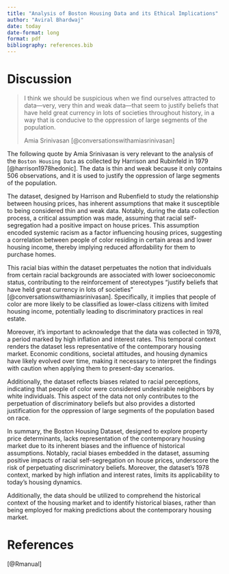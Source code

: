 ```yaml
---
title: "Analysis of Boston Housing Data and its Ethical Implications"
author: "Aviral Bhardwaj"
date: today
date-format: long
format: pdf
bibliography: references.bib
---
```


# Discussion

> I think we should be suspicious when we find ourselves attracted to data---very, very thin and weak data---that seem to justify beliefs that have held great currency in lots of societies throughout history, in a way that is conducive to the oppression of large segments of the population.
> 
> Amia Srinivasan [@conversationswithamiasrinivasan]

The following quote by Amia Srinivasan is very relevant to the analysis of the `Boston Housing Data` as collected by Harrison and Rubinfeld in 1979 [@harrison1978hedonic]. The data is thin and weak because it only contains 506 observations, and it is used to justify the oppression of large segments of the population.

The dataset, designed by Harrison and Rubenfield to study the relationship between housing prices, has inherent assumptions that make it susceptible to being considered thin and weak data. Notably, during the data collection process, a critical assumption was made, assuming that racial self-segregation had a positive impact on house prices. This assumption encoded systemic racism as a factor influencing housing prices, suggesting a correlation between people of color residing in certain areas and lower housing income, thereby implying reduced affordability for them to purchase homes.

This racial bias within the dataset perpetuates the notion that individuals from certain racial backgrounds are associated with lower socioeconomic status, contributing to the reinforcement of stereotypes "justify beliefs that have held great currency in lots of societies" [@conversationswithamiasrinivasan]. Specifically, it implies that people of color are more likely to be classified as lower-class citizens with limited housing income, potentially leading to discriminatory practices in real estate.

Moreover, it's important to acknowledge that the data was collected in 1978, a period marked by high inflation and interest rates. This temporal context renders the dataset less representative of the contemporary housing market. Economic conditions, societal attitudes, and housing dynamics have likely evolved over time, making it necessary to interpret the findings with caution when applying them to present-day scenarios.

Additionally, the dataset reflects biases related to racial perceptions, indicating that people of color were considered undesirable neighbors by white individuals. This aspect of the data not only contributes to the perpetuation of discriminatory beliefs but also provides a distorted justification for the oppression of large segments of the population based on race.

In summary, the Boston Housing Dataset, designed to explore property price determinants, lacks representation of the contemporary housing market due to its inherent biases and the influence of historical assumptions. Notably, racial biases embedded in the dataset, assuming positive impacts of racial self-segregation on house prices, underscore the risk of perpetuating discriminatory beliefs. Moreover, the dataset's 1978 context, marked by high inflation and interest rates, limits its applicability to today's housing dynamics.

Additionally, the data should be utilized to comprehend the historical context of the housing market and to identify historical biases, rather than being employed for making predictions about the contemporary housing market.

# References
[@Rmanual]